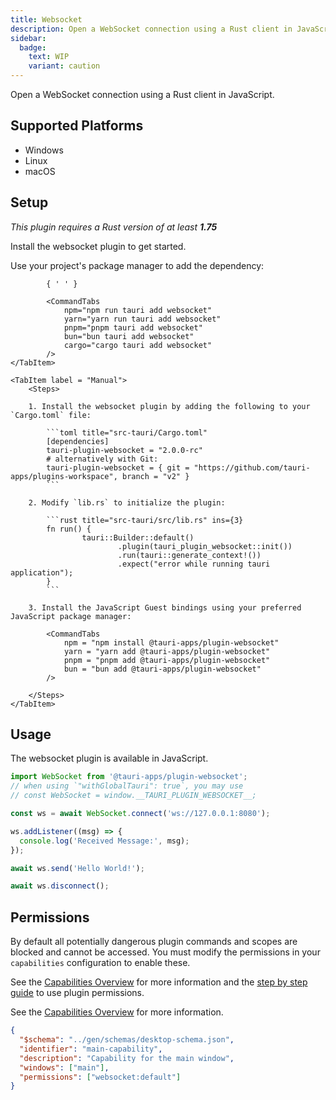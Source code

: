 ```yaml
---
title: Websocket
description: Open a WebSocket connection using a Rust client in JavaScript.
sidebar:
  badge:
    text: WIP
    variant: caution
---
```



<PluginLinks plugin="websocket" />

Open a WebSocket connection using a Rust client in JavaScript.

## Supported Platforms

- Windows
- Linux
- macOS

## Setup

_This plugin requires a Rust version of at least **1.75**_

Install the websocket plugin to get started.

<Tabs>
	<TabItem label="Automatic" >
		Use your project's package manager to add the dependency:

    		{ ' ' }

    		<CommandTabs
                npm="npm run tauri add websocket"
                yarn="yarn run tauri add websocket"
                pnpm="pnpm tauri add websocket"
                bun="bun tauri add websocket"
                cargo="cargo tauri add websocket"
    		/>
    </TabItem>

    <TabItem label = "Manual">
    	<Steps>

    	1. Install the websocket plugin by adding the following to your `Cargo.toml` file:

    		```toml title="src-tauri/Cargo.toml"
    		[dependencies]
    		tauri-plugin-websocket = "2.0.0-rc"
    		# alternatively with Git:
    		tauri-plugin-websocket = { git = "https://github.com/tauri-apps/plugins-workspace", branch = "v2" }
    		```

    	2. Modify `lib.rs` to initialize the plugin:

    		```rust title="src-tauri/src/lib.rs" ins={3}
    		fn run() {
    				tauri::Builder::default()
    						.plugin(tauri_plugin_websocket::init())
    						.run(tauri::generate_context!())
    						.expect("error while running tauri application");
    		}
    		```

    	3. Install the JavaScript Guest bindings using your preferred JavaScript package manager:

    		<CommandTabs
                npm = "npm install @tauri-apps/plugin-websocket"
                yarn = "yarn add @tauri-apps/plugin-websocket"
                pnpm = "pnpm add @tauri-apps/plugin-websocket"
                bun = "bun add @tauri-apps/plugin-websocket"
    		/>

    	</Steps>
    </TabItem>

</Tabs>

## Usage

The websocket plugin is available in JavaScript.

```javascript
import WebSocket from '@tauri-apps/plugin-websocket';
// when using `"withGlobalTauri": true`, you may use
// const WebSocket = window.__TAURI_PLUGIN_WEBSOCKET__;

const ws = await WebSocket.connect('ws://127.0.0.1:8080');

ws.addListener((msg) => {
  console.log('Received Message:', msg);
});

await ws.send('Hello World!');

await ws.disconnect();
```

## Permissions

By default all potentially dangerous plugin commands and scopes are blocked and cannot be accessed. You must modify the permissions in your `capabilities` configuration to enable these.

See the [Capabilities Overview](/security/capabilities/) for more information and the [step by step guide](/learn/security/using-plugin-permissions/) to use plugin permissions.

See the [Capabilities Overview](/security/capabilities/) for more information.

```json title="src-tauri/capabilities/main.json" ins={6}
{
  "$schema": "../gen/schemas/desktop-schema.json",
  "identifier": "main-capability",
  "description": "Capability for the main window",
  "windows": ["main"],
  "permissions": ["websocket:default"]
}
```

<PluginPermissions plugin="websocket" />
